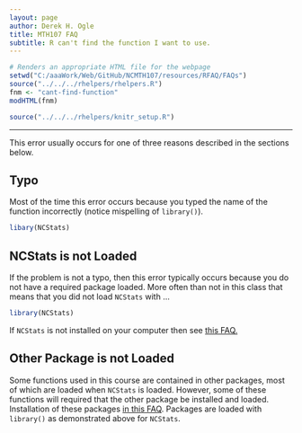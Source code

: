 ```yaml
---
layout: page
author: Derek H. Ogle
title: MTH107 FAQ
subtitle: R can't find the function I want to use.
---
```


```r
# Renders an appropriate HTML file for the webpage
setwd("C:/aaaWork/Web/GitHub/NCMTH107/resources/RFAQ/FAQs")
source("../../../rhelpers/rhelpers.R")
fnm <- "cant-find-function"
modHTML(fnm)
```

```r
source("../../../rhelpers/knitr_setup.R")
```

----

This error usually occurs for one of three reasons described in the sections below.

## Typo

Most of the time this error occurs because you typed the name of the function incorrectly (notice mispelling of `library()`).
```r
libary(NCStats)
```


## NCStats is not Loaded

If the problem is not a typo, then this error typically occurs because you do not have a required package loaded.  More often than not in this class that means that you did not load `NCStats` with ...
```r
library(NCStats)
```

If `NCStats` is not installed on your computer then see [this FAQ.](install-NCStats.html)

## Other Package is not Loaded

Some functions used in this course are contained in other packages, most of which are loaded when `NCStats` is loaded.  However, some of these functions will required that the other package be installed and loaded.  Installation of these packages [in this FAQ](install-other-packages.html).  Packages are loaded with `library()` as demonstrated above for `NCStats`.
